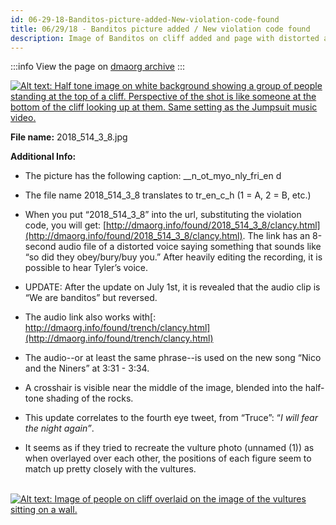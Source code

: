 ```yaml
---
id: 06-29-18-Banditos-picture-added-New-violation-code-found
title: 06/29/18 - Banditos picture added / New violation code found
description: Image of Banditos on cliff added and page with distorted and reversed audio clip from NATN saying "we are banditos" discovered.
---
```


:::info
View the page on [dmaorg archive](https://www.dmaorg.site/062918/found/15398642_14/clancy.html)
:::

[![Alt text: Half tone image on white background showing a group of people standing at the top of a cliff. Perspective of the shot is like someone at the bottom of the cliff looking up at them. Same setting as the Jumpsuit music video.](./assets/2018_514_3_8.jpg)](./assets/2018_514_3_8.jpg)

**File name:** 2018_514_3_8.jpg

**Additional Info:**

- The picture has the following caption: __n_ot_myo_nly_fri_en d

- The file name 2018_514_3_8 translates to tr_en_c_h (1 = A, 2 = B, etc.)

- When you put “2018_514_3_8” into the url, substituting the violation code, you will get: [http://dmaorg.info/found/2018_514_3_8/clancy.html](http://dmaorg.info/found/2018_514_3_8/clancy.html). The link has an 8-second audio file of a distorted voice saying something that sounds like “so did they obey/bury/buy you.” After heavily editing the recording, it is possible to hear Tyler’s voice.

- UPDATE: After the update on July 1st, it is revealed that the audio clip is “We are banditos” but reversed.

- The audio link also works with[: http://dmaorg.info/found/trench/clancy.html](http://dmaorg.info/found/trench/clancy.html)

- The audio--or at least the same phrase--is used on the new song “Nico and the Niners” at 3:31 - 3:34.

- A crosshair is visible near the middle of the image, blended into the half-tone shading of the rocks.

- This update correlates to the fourth eye tweet, from “Truce”: “*I will fear the night again”*.

- It seems as if they tried to recreate the vulture photo (unnamed (1)) as when overlayed over each other, the positions of each figure seem to match up pretty closely with the vultures.

&nbsp;&nbsp;&nbsp;&nbsp;&nbsp;&nbsp;&nbsp;&nbsp;[![Alt text: Image of people on cliff overlaid on the image of the vultures sitting on a wall.](./assets/2018-06-30_1218.png)](./assets/2018-06-30_1218.png)



